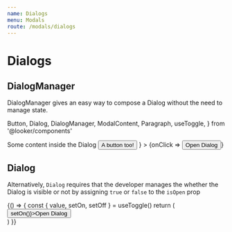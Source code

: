 ```yaml
---
name: Dialogs
menu: Modals
route: /modals/dialogs
---
```



# Dialogs

## DialogManager

<ComponentDetail of="DialogManager" github="Modal/Dialog/DialogManager" />

DialogManager gives an easy way to compose a Dialog without the need to manage state.

  Button,
  Dialog,
  DialogManager,
  ModalContent,
  Paragraph,
  useToggle,
} from '@looker/components'

<Playground>
  <DialogManager
    content={
      <ModalContent>
        <Paragraph>Some content inside the Dialog</Paragraph>
        <Button>A button too!</Button>
      </ModalContent>
    }
  >
    {onClick => <Button onClick={onClick}>Open Dialog </Button>}
  </DialogManager>
</Playground>

## Dialog

<ComponentDetail of="Dialog" github="Modal/Dialog/Dialog" />

Alternatively, `Dialog` requires that the developer manages the whether the Dialog is visible or not by assigning `true` or `false` to the `isOpen` prop

<Playground>
  {() => {
    const { value, setOn, setOff } = useToggle()
    return (
      <div>
        <Dialog isOpen={value} onClose={() => setOff()}>
          <ModalContent>
            <Paragraph>Some content inside the Dialog</Paragraph>
            <Button>A button too!</Button>
          </ModalContent>
        </Dialog>
        <Button onClick={() => setOn()}>Open Dialog</Button>
      </div>
    )
  }}
</Playground>
